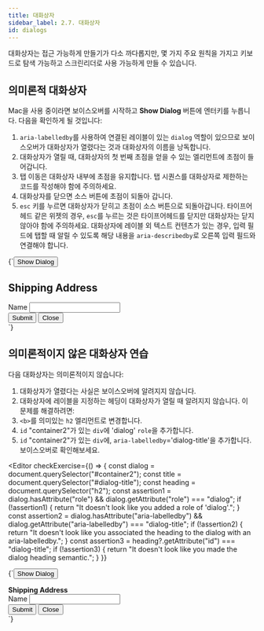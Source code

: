 ```yaml
---
title: 대화상자
sidebar_label: 2.7. 대화상자
id: dialogs
---
```


대화상자는 접근 가능하게 만들기가 다소 까다롭지만, 몇 가지 주요 원칙을 가지고 키보드로 탐색 가능하고
스크린리더로 사용 가능하게 만들 수 있습니다.

## 의미론적 대화상자

Mac을 사용 중이라면 보이스오버를 시작하고 **Show Dialog** 버튼에 엔터키를 누릅니다.
다음을 확인하게 될 것입니다:

1. `aria-labelledby`를 사용하여 연결된 레이블이 있는 `dialog` 역할이 있으므로 보이스오버가 대화상자가 열렸다는 것과 대화상자의 이름을 낭독합니다.
2. 대화상자가 열릴 때, 대화상자의 첫 번째 초점을 얻을 수 있는 엘리먼트에 초점이 들어갑니다.
3. 탭 이동은 대화상자 내부에 초점을 유지합니다. 탭 시퀀스를 대화상자로 제한하는 코드를 작성해야 함에 주의하세요.
4. 대화상자를 닫으면 소스 버튼에 초점이 되돌아 갑니다.
5. `esc` 키를 누르면 대화상자가 닫히고 초점이 소스 버튼으로 되돌아갑니다. 타이프어헤드 같은 위젯의 경우, `esc`를 누르는 것은 타이프어헤드를 닫지만 대화상자는 닫지 않아야 함에 주의하세요.
   대화상자에 레이블 외 텍스트 컨텐츠가 있는 경우, 입력 필드에 탭할 때 알릴 수 있도록 해당 내용을 `aria-describedby`로 오른쪽 입력 필드와 연결해야 합니다.


<Editor>
  {`<button onclick='showHideDialog(event)' id="sourceLink">
  Show Dialog
</button>
<div id="overlay" onkeydown='closeDialog(event)'>
  <div
    id="container"
    role='dialog'
    aria-labelledby='dialog-title'>
      <h2 id='dialog-title'>Shipping Address</h2>
      <div id="content">
        <div>
          <label for="inputfield">Name </label>
          <input
            type="text"
            name="Name field"
            id="inputfield" />
        </div>
      </div>
      <div>
        <button
          onclick='showHideDialog(event)'
          id="submitButton">
            Submit
        </button>
        <button
          onclick='showHideDialog(event)'
          id="closeButton">
            Close
        </button>
      </div>
  </div>
</div>`}
</Editor>

## 의미론적이지 않은 대화상자 연습

다음 대화상자는 의미론적이지 않습니다:

1. 대화상자가 열렸다는 사실은 보이스오버에 알려지지 않습니다.
2. 대화상자에 레이블을 지정하는 헤딩이 대화상자가 열릴 때 알려지지 않습니다.
   이 문제를 해결하려면:
3. `<b>`를 의미있는 `h2` 엘리먼트로 변경합니다.
4. `id` "container2"가 있는 `div`에 'dialog' `role`을 추가합니다.
5. `id` "container2"가 있는 `div`에, `aria-labelledby`='dialog-title'을 추가합니다.
   보이스오버로 확인해보세요.

<Editor
  checkExercise={() => {
    const dialog = document.querySelector("#container2");
    const title = document.querySelector("#dialog-title");
    const heading = document.querySelector("h2");
    const assertion1 =
      dialog.hasAttribute("role") && dialog.getAttribute("role") === "dialog";
    if (!assertion1) {
      return "It doesn't look like you added a role of 'dialog'.";
    }
    const assertion2 =
      dialog.hasAttribute("aria-labelledby") &&
      dialog.getAttribute("aria-labelledby") === "dialog-title";
    if (!assertion2) {
      return "It doesn't look like you associated the heading to the dialog with an aria-labelledby.";
    }
    const assertion3 = heading?.getAttribute("id") === "dialog-title";
    if (!assertion3) {
      return "It doesn't look like you made the dialog heading semantic.";
    }
  }}
>
  {`<button
   onclick='showHideDialog2(event)'
   id="sourceLink2">
    Show Dialog
</button>
<div id="overlay2" onkeydown='closeDialog2(event)'>
  <div id="container2">
    <b id='dialog-title'>Shipping Address</b>
    <div>
      <div id="content2">
        <div>
          <label for="inputfield2">Name </label>
          <input
            type="text"
            name="Name field"
            id="inputfield2" />
        </div>
        <div>
          <button
            onclick='showHideDialog2(event)'
            id='submitButton2'>
              Submit
          </button>
          <button
            onclick='showHideDialog2(event)'
            id='closeButton2'>
              Close
          </button>
        </div>
      </div>
    </div>
  </div>
</div>`}
</Editor>
